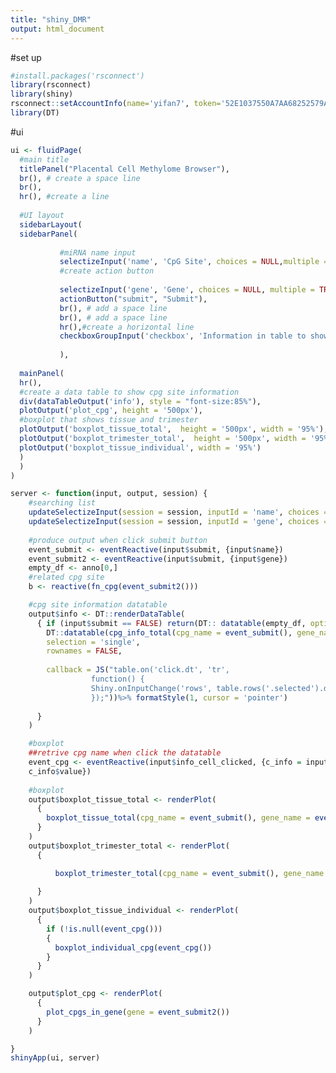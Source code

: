 ```yaml
---
title: "shiny_DMR"
output: html_document
---
```


#set up
```r
#install.packages('rsconnect')
library(rsconnect)
library(shiny)
rsconnect::setAccountInfo(name='yifan7', token='52E1037550A7AA68252579A98EE8AA38', secret='+NlrJysSVZHa5LQQb9slmYRDXExPfjF0QbxMjUH1')
library(DT)
```

#ui
```r
ui <- fluidPage(
  #main title
  titlePanel("Placental Cell Methylome Browser"),
  br(), # create a space line
  br(),
  hr(), #create a line
  
  #UI layout
  sidebarLayout(
  sidebarPanel(
    
           #miRNA name input
           selectizeInput('name', 'CpG Site', choices = NULL,multiple = TRUE,options = list(placeholder='Enter CpG site names' )),
           #create action button
  
           selectizeInput('gene', 'Gene', choices = NULL, multiple = TRUE,options = list(placeholder='Enter a gene name',onInitialize = I('function() { this.setValue(""); }'))),
           actionButton("submit", "Submit"),
           br(), # add a space line
           br(), # add a space line
           hr(),#create a horizontal line
           checkboxGroupInput('checkbox', 'Information in table to show', names(anno1), selected = names(anno1)[-10:-12])
          
           ), 
  
  mainPanel(
  hr(),
  #create a data table to show cpg site information 
  div(dataTableOutput('info'), style = "font-size:85%"),
  plotOutput('plot_cpg', height = '500px'),
  #boxplot that shows tissue and trimester
  plotOutput('boxplot_tissue_total',  height = '500px', width = '95%'),
  plotOutput('boxplot_trimester_total',  height = '500px', width = '95%'),
  plotOutput('boxplot_tissue_individual', width = '95%')
  )
  )
)

server <- function(input, output, session) {
    #searching list
    updateSelectizeInput(session = session, inputId = 'name', choices = cpg$value, server = TRUE)
    updateSelectizeInput(session = session, inputId = 'gene', choices = gene$gene, server = TRUE)
      
    #produce output when click submit button
    event_submit <- eventReactive(input$submit, {input$name})
    event_submit2 <- eventReactive(input$submit, {input$gene})
    empty_df <- anno[0,]
    #related cpg site
    b <- reactive(fn_cpg(event_submit2()))

    #cpg site information datatable
    output$info <- DT::renderDataTable(
      { if (input$submit == FALSE) return(DT:: datatable(empty_df, options = list(paging = FALSE, searching = FALSE)))
        DT::datatable(cpg_info_total(cpg_name = event_submit(), gene_name = event_submit2())[,input$checkbox, drop = FALSE], options = list(pageLength = 5),
        selection = 'single',
        rownames = FALSE,
        
        callback = JS("table.on('click.dt', 'tr',
                  function() {
                  Shiny.onInputChange('rows', table.rows('.selected').data().toArray());
                  });"))%>% formatStyle(1, cursor = 'pointer')
       
      }
    )

    #boxplot
    ##retrive cpg name when click the datatable
    event_cpg <- eventReactive(input$info_cell_clicked, {c_info = input$info_cell_clicked
    c_info$value})
  
    #boxplot
    output$boxplot_tissue_total <- renderPlot(
      { 
        boxplot_tissue_total(cpg_name = event_submit(), gene_name = event_submit2())
      }
    )
    output$boxplot_trimester_total <- renderPlot(
      {

          boxplot_trimester_total(cpg_name = event_submit(), gene_name = event_submit2())
        
      }
    )
    output$boxplot_tissue_individual <- renderPlot(
      {
        if (!is.null(event_cpg()))
        {
          boxplot_individual_cpg(event_cpg())
        }
      }
    )

    output$plot_cpg <- renderPlot(
      {
        plot_cpgs_in_gene(gene = event_submit2())
      }
    )

}
shinyApp(ui, server)
```

